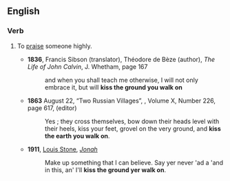==English==

===Verb===
{{en-verb|[[kiss]]<> the [[ground]] [[someone]] [[walk]]s<walks,walks,walked> [[on]]}}

# {{lb|en|figuratively}} To [[praise]] someone highly.
#* '''1836''', Francis Sibson (translator), Théodore de Bèze (author), ''The Life of John Calvin'', J. Whetham, page 167
#*: and when you shall teach me otherwise, I will not only embrace it, but will '''kiss the ground you walk on'''
#* '''1863''' August 22, “Two Russian Villages”, ''{{w|All the Year Round}}'', Volume X, Number 226, page 617, {{w|Charles Dickens}} (editor)
#*: Yes ; they cross themselves, bow down their heads level with their heels, kiss your feet, grovel on the very ground, and '''kiss the earth you walk on'''.
#* '''1911''', [[w:Louis Stone|Louis Stone]], ''[[wikisource:Jonah|Jonah]]''
#*: Make up something that I can believe. Say yer never 'ad a 'and in this, an' I'll '''kiss the ground yer walk on'''.